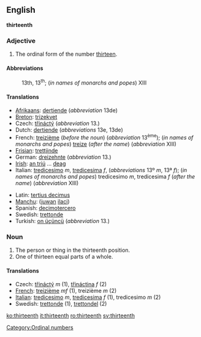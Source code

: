 ==English==
'''thirteenth'''

===Adjective===

# The ordinal form of the number [[thirteen]].

====Abbreviations====
:13th, 13<sup>th</sup>; (''in names of monarchs and popes'') XIII

====Translations====
{{top}}
* [[Afrikaans]]: [[dertiende]] (''abbreviation'' 13de)
* [[Breton]]: [[trizekvet]]
* Czech: [[třináctý]] (''abbreviation'' 13.)
* Dutch: [[dertiende]] (''abbreviations'' 13e, 13de)
* French: [[treizième]] (''before the noun'') (''abbreviation'' 13<sup>ème</sup>); (''in names of monarchs and popes'') [[treize]] (''after the name'') (''abbreviation'' XIII)
* [[Frisian]]: [[trettjinde]]
* German: [[dreizehnte]] (''abbreviation'' 13.)
* [[Irish]]: [[an triú]] ... [[deag]]
* Italian: [[tredicesimo]] ''m'', [[tredicesima]] ''f'', (''abbreviations'' 13º ''m'', 13ª ''f''); (''in names of monarchs and popes'') tredicesimo ''m'', tredicesima ''f'' (''after the name'') (''abbreviation'' XIII)
{{mid}}
* Latin: [[tertius decimus]]
* [[Manchu]]: ([[juwan]] [[ilaci]])
* Spanish: [[decimotercero]]
* Swedish: [[trettonde]]
* Turkish: [[on üçüncü]] (''abbreviation'' 13.)
{{bottom}}

===Noun===

#The person or thing in the thirteenth position.
#One of thirteen equal parts of a whole.

====Translations====

*Czech: [[třináctý]] ''m'' (1), [[třináctina]] ''f'' (2)
*[[French]]: [[treizième]] ''mf'' (1), treizième ''m'' (2)
*[[Italian]]: [[tredicesimo]] ''m'', [[tredicesima]] ''f'' (1), tredicesimo ''m'' (2)
*Swedish: [[trettonde]] (1), [[trettondel]] (2)

[[Category:Ordinal numbers]]

[[ko:thirteenth]]
[[it:thirteenth]]
[[ro:thirteenth]]
[[sv:thirteenth]]